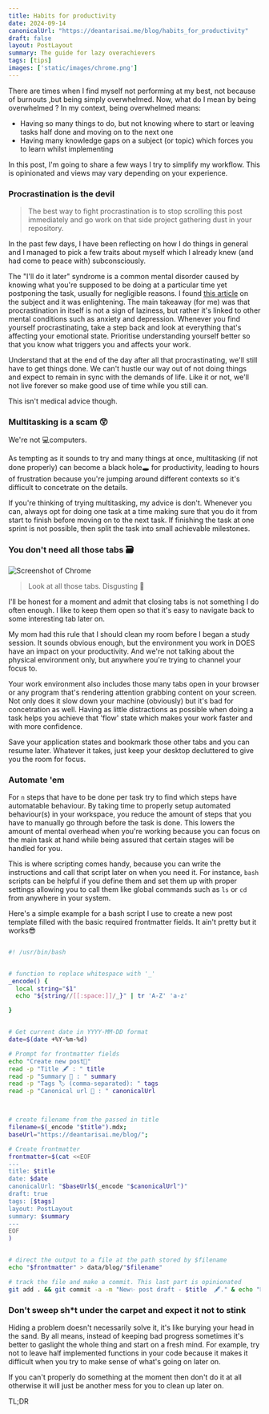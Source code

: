 ```yaml
---
title: Habits for productivity
date: 2024-09-14
canonicalUrl: "https://deantarisai.me/blog/habits_for_productivity"
draft: false
layout: PostLayout
summary: The guide for lazy overachievers
tags: [tips]
images: ['static/images/chrome.png']
---
```


There are times when I find myself not performing at my best, not because of burnouts ,but being simply overwhelmed. Now, what do I mean by being overwhelmed ? In my context, being overwhelmed means:

- Having so many things to do, but not knowing where to start or leaving tasks half done and moving on to the next one
- Having many knowledge gaps on a subject (or topic) which forces you to learn whilst implementing

In this post, I'm going to share a few ways I try to simplify my workflow. This is opinionated and views may vary depending on your experience.

### Procrastination is the devil

> The best way to fight procrastination is to stop scrolling this post immediately and go work on that side project gathering dust in your repository.


In the past few days, I have been reflecting on how I do things in general and I managed to pick a few traits about myself which I already knew (and had come to peace with) subconsciously.

The "I'll do it later" syndrome is a common mental disorder caused by knowing what you're supposed to be doing at a particular time yet postponing the task, usually for negligible reasons. I found [this article](https://www.mcleanhospital.org/essential/procrastination) on the subject and it was enlightening. The main takeaway (for me) was that procrastination in itself is not a sign of laziness, but rather it's linked to other mental conditions such as anxiety and depression.
Whenever you find yourself procrastinating, take a step back and look at everything that's affecting your emotional state. Prioritise understanding yourself better so that you know what triggers you and affects your work.  

Understand that at the end of the day after all that procrastinating, we'll still have to get things done. We can't hustle our way out of not doing things and expect to remain in sync with the demands of life. 
Like it or not, we'll not live forever so make good use of time while you still can.


This isn't medical advice though.

### Multitasking is a scam 😲

We're not 💻computers.

As tempting as it sounds to try and many things at once, multitasking (if not done properly) can become a black hole🕳 for productivity, leading to hours of frustration because you're jumping around different contexts so it's difficult to concetrate on the details.

If you're thinking of trying multitasking, my advice is don't. Whenever you can, always opt for doing one task at a time making sure that you do it from start to finish before moving on to the next task. If finishing the task at one sprint is not possible, then split the task into small achievable milestones. 

### You don't need all those tabs 🗃


![Screenshot of Chrome](/static/images/chrome.png)

> Look at all those tabs. Disgusting 🤢



I'll be honest for a moment and admit that closing tabs is not something I do often enough. I like to keep them open so that it's easy to navigate back to some interesting tab later on. 

My mom had this rule that I should clean my room before I began a study session. It sounds obvious enough, but the environment you work in DOES have an impact on your productivity. 
And we're not talking about the physical environment only, but anywhere you're trying to channel your focus to.

Your work environment also includes those many tabs open in your browser or any program that's rendering attention grabbing content on your screen. Not only does it slow down your machine (obviously) but it's bad for concetration as well. Having as little distractions as possible when doing a task helps you achieve that 'flow' state which makes your work faster and with more confidence.

Save your application states and bookmark those other tabs and you can resume later. Whatever it takes, just keep your desktop decluttered to give you the room for focus.

### Automate 'em

For `n` steps that have to be done per task try to find which steps have automatable behaviour. 
By taking time to properly setup automated behaviour(s) in your workspace, you reduce the amount of steps that you have to manually go through before the task is done. 
This lowers the amount of mental overhead when you're working because you can focus on the main task at hand while being assured that certain stages will be handled for you.

This is where scripting comes handy, because you can write the instructions and call that script later on when you need it. For instance, `bash` scripts can be helpful if you define them and set them up with proper settings allowing you to call them like global commands such as `ls` or `cd` from anywhere in your system.


Here's a simple example for a bash script I use to create a new post template filled with the basic required frontmatter fields. It ain't pretty but it works😎

```bash

#! /usr/bin/bash


# function to replace whitespace with '_'
_encode() {
  local string="$1"
  echo "${string//[[:space:]]/_}" | tr 'A-Z' 'a-z'

}


# Get current date in YYYY-MM-DD format
date=$(date +%Y-%m-%d)

# Prompt for frontmatter fields
echo "Create new post🌃"
read -p "Title 🖋 : " title
read -p "Summary 📜 : " summary
read -p "Tags 🏷 (comma-separated): " tags
read -p "Canonical url 🔗 : " canonicalUrl



# create filename from the passed in title
filename=$(_encode "$title").mdx;
baseUrl="https://deantarisai.me/blog/";

# Create frontmatter
frontmatter=$(cat <<EOF
---
title: $title
date: $date
canonicalUrl: "$baseUrl$(_encode "$canonicalUrl")"
draft: true
tags: [$tags]
layout: PostLayout
summary: $summary
---
EOF
)


# direct the output to a file at the path stored by $filename
echo "$frontmatter" > data/blog/"$filename"

# track the file and make a commit. This last part is opinionated
git add . && git commit -a -m "New✨ post draft - $title  🖋." & echo "New✨ template for the post - $title. written 🖋."

```


### Don't sweep sh*t under the carpet and expect it not to stink

Hiding a problem doesn't necessarily solve it, it's like burying your head in the sand. By all means, instead of keeping bad progress sometimes it's better to gaslight the whole thing and start on a fresh mind. 
For example, try not to leave half implemented functions in your code because it makes it difficult when you try to make sense of what's going on later on.

If you can't properly do something at the moment then don't do it at all otherwise it will just be another mess for you to clean up later on.

TL;DR

